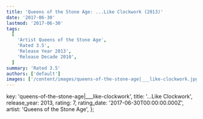 ```yaml
---
title: 'Queens of the Stone Age: ...Like Clockwork (2013)'
date: '2017-06-30'
lastmod: '2017-06-30'
tags:
  [
    'Artist Queens of the Stone Age',
    'Rated 3.5',
    'Release Year 2013',
    'Release Decade 2010',
  ]
summary: 'Rated 3.5'
authors: ['default']
images: ['/content/images/queens-of-the-stone-age|___like-clockwork.jpg']
---
```


  key: 'queens-of-the-stone-age|___like-clockwork',
  title: '...Like Clockwork',
  release_year: 2013,
  rating: 7,
  rating_date: '2017-06-30T00:00:00.000Z',
  artist: 'Queens of the Stone Age',
};

<MusicRating data={data} />
